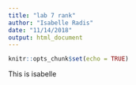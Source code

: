 ```yaml
---
title: "lab 7 rank"
author: "Isabelle Radis"
date: "11/14/2018"
output: html_document
---
```


```r
knitr::opts_chunk$set(echo = TRUE)
```
This is isabelle